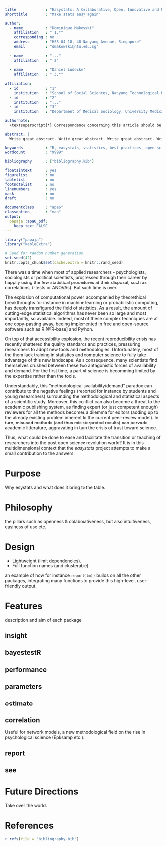 ```yaml
---
title             : "Easystats: A Collaborative, Open, Innovative and User-friendly Collection of Tools for Data Science"
shorttitle        : "Make stats easy again"

author: 
  - name          : "Dominique Makowski"
    affiliation   : " 1,*"
    corresponding : no
    address       : "HSS 04-18, 48 Nanyang Avenue, Singapore"
    email         : "dmakowski@ntu.edu.sg"
    
  - name          : "..."
    affiliation   : " 2"
    
  - name          : "Daniel Lüdecke"
    affiliation   : " 3,*"
    
affiliation:
  - id            : "1"
    institution   : "School of Social Sciences, Nanyang Technological University, Singapore"
  - id            : "2"
    institution   : "..."
  - id            : "3"
    institution   : "Department of Medical Sociology, University Medical Center Hamburg-Eppendorf, Germany"

authornote: |
  \textsuperscript{*} Correspondence concerning this article should be addressed to Dominique Makowski (HSS 04-18, 48 Nanyang Avenue, Singapore; dmakowski@ntu.edu.sg) and Daniel Lüdecke (W37, 8. Stock, Martinistrasse 52, Hamburg, Germany; d.luedecke@uke.de).

abstract: |
  Write great abstract. Write great abstract. Write great abstract. Write great abstract. Write great abstract. Write great abstract. Write great abstract. Write great abstract. Write great abstract. Write great abstract. Write great abstract. Write great abstract. Write great abstract. Write great abstract. Write great abstract. Write great abstract. Write great abstract. Write great abstract. Write great abstract. Write great abstract. Write great abstract. Write great abstract. Write great abstract. Write great abstract. Write great abstract.
  
keywords          : "R, easystats, statistics, best practices, open science"
wordcount         : "9999"

bibliography      : ["bibliography.bib"]

floatsintext      : yes
figurelist        : no
tablelist         : no
footnotelist      : no
linenumbers       : yes
mask              : no
draft             : no

documentclass     : "apa6"
classoption       : "man"
output: 
  papaja::apa6_pdf:
    keep_tex: FALSE
---
```


```r
library("papaja")
library("kableExtra")
```

```r
# Seed for random number generation
set.seed(42)
knitr::opts_chunk$set(cache.extra = knitr::rand_seed)
```


<!-- Introduction -->

There was a time when most of applied researchers - psychologists, sociologists or political scientists, progressed through their career by happily using the few statistical procedures at their disposal, such as correlations, *t*-tests or ANOVAs). But such time is over. 

The explosion of computational power, accompanied by theorethical breakthroughs for instance in machine learning or probabilistic computing, has deeply transfigured the field of statistics. As a result, the amount of cutting-edge statistical algorithms has never been so large and most importantly, so available. Indeed, most of these complex techniques are at one copy-pasting away, beeing implemented in free and open-source software such as R [@R-base] and Python.

On top of that accessibility explosion, the recent reproducibility crisis has recently shattered the quality standards and practices, pressuring researchers to adopt new tools and methodologies. Unfortunately, most of the them lack training in statistics and computer science to fully take advantage of this new landscape. As a consequence, many scientists find themselves crushed between these two antagonistic forces of availability and demand. For the first time, a part of science is becomming limited by the expertise rather than the tools.

Understandably, this "methodological availability\/demand" paradox can contribute to the negative feelings (reported for instance by students and young researchers) surrounding the methodological and statistical aspects of a scientific study. Moreover, this conflict can also become a threat to the academic publishing system, as finding expert (or just competent enough) reviewers for all the methods becomes a dilemma for editors (adding up to the already existing problem inherent to the current peer-review model). In turn, misused methods (and thus misinterpreted results) can pervade academic litterature, aggravating in turn the crisis of trust toward science.

Thus, what could be done to ease and facilitate the transition or teaching of researchers into the post open science revolution world? It is in this multidimensional context that the *easystats* project attempts to make a small contribution to the answers.


# Purpose

Why esystats and what does it bring to the table.




# Philosophy

the pillars such as openness & colaborativeness, but also intuitiveness, easiness of use etc.

# Design

- Lightweight (limit dependencies).
- Full function names (and clusterable)

an example of how for instance `report(lm))` builds on all the other packages, integrating many functions to provide this high-level, user-friendly output.

# Features

description and aim of each package

## insight

## bayestestR

## performance

## parameters

## estimate

## correlation

Useful for network models, a new methodological field on the rise in psychological science (Epksamp etc.).

## report

## see

# Future Directions

Take over the world.



\newpage

# References
```r
r_refs(file = "bibliography.bib")
```

\begingroup
\setlength{\parindent}{-0.5in}
\setlength{\leftskip}{0.5in}

<div id = "refs"></div>
\endgroup
